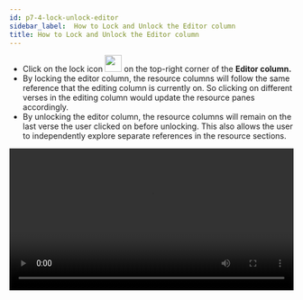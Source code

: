 ```yaml
---
id: p7-4-lock-unlock-editor
sidebar_label:  How to Lock and Unlock the Editor column
title: How to Lock and Unlock the Editor column
---
```


- Click on the lock icon <img src="/autographaAssetsV2/how-to/lock.png" width="30px" alt=""/> on the top-right corner of the **Editor column.** 
- By locking the editor column, the resource columns will follow the same reference that the editing column is currently on. So clicking on different verses in the editing column would update the resource panes accordingly.
- By unlocking the editor column, the resource columns will remain on the last verse the user clicked on before unlocking. This also allows the user to independently explore separate references in the resource sections.

<video controls src="/assets/lock-unlock.mov" width="100%" type="video/mov"/>